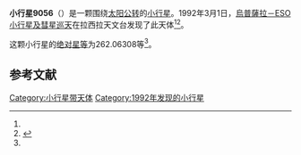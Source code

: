 {{Infobox planet
| bgcolour = #FFFFC0
| name = 9056 Piskunov
| symbol = 
| image = 
| caption = 
| discovery = yes
| discovery_ref = 
| discoverer = [[烏普薩拉－ESO小行星及彗星巡天|烏普薩拉－ESO小行星及彗星巡天]]
| discovery_site = [[拉西拉天文台|拉西拉天文台]] 
| discovered = 1992年3月1日
| designations = yes
| mp_name = 
| named_after = 
| alt_names = 1992 EQ14/ 1985 UE6 / 1997 GY34
| mp_category = [[主带小行星|主带小行星]]
| orbit_ref = <ref name="a">[http://ssd.jpl.nasa.gov/sbdb.cgi?sstr=9056 9056 Piskunov] {{Wayback|url=http://ssd.jpl.nasa.gov/sbdb.cgi?sstr=9056 |date=20201124034259 }}，小行星數據庫瀏覽器（JPL Small-Body Database Browser）－[[美国国家航空航天局|美国国家航空航天局]]喷气推进实验室</ref>
| epoch = 2456400.5 (2013年4月18日更新)
| aphelion = {{convert|2.9215227|AU|km|3|abbr=on|lk=out}}
| perihelion = {{convert|2.6657341|AU|km|3|abbr=on}}
| semimajor = {{convert|2.7936284|AU|km|3|abbr=on}}
| eccentricity = 0.0457807
| period = 1705.49866 [[日|日]]<br />4.67[[儒略年|儒略年]]
| avg_speed = 
| inclination = 2.73910
| asc_node = 220.48611
| mean_anomaly = 
| arg_peri = 262.06308
| satellites = 
| physical_characteristics = yes
| dimensions = 
| mass = 
| density = 
| surface_grav = 
| escape_velocity = 
| sidereal_day = 
| axial_tilt = 
| pole_ecliptic_lat = 
| pole_ecliptic_lon = 
| albedo = 
| temperatures= 
| temp_name1 = 
| mean_temp_1 = 
| max_temp_1 = 
| temp_name2 = 
| max_temp_2 = 
| spectral_type = 
| abs_magnitude = 262.06308
}}

'''小行星9056'''（{{lang-en|9056 Piskunov}}）是一颗围绕[[太阳|太阳]][[公转|公转]]的[[小行星|小行星]]。1992年3月1日，[[烏普薩拉－ESO小行星及彗星巡天|烏普薩拉－ESO小行星及彗星巡天]]在拉西拉天文台发现了此天体<ref name="a" /><ref>{{cite news|title=小行星列表|url=http://cfa-www.harvard.edu/iau/lists/NumberedMPs.txt|accessdate=2013-07-08|newspaper=哈佛大学|archive-date=2008-05-17|archive-url=https://web.archive.org/web/20080517010638/http://cfa-www.harvard.edu/iau/lists/NumberedMPs.txt|dead-url=no}}</ref>。

这颗小行星的[[绝对星等|绝对星等]]为262.06308等<ref name="a" />。

==参考文献==
{{reflist}}
{{Minor Planet Number|[[小行星9055|小行星9055]]|[[小行星9057|小行星9057]]}}

{{小天体}}

[[Category:小行星带天体|Category:小行星带天体]]
[[Category:1992年发现的小行星|Category:1992年发现的小行星]]

{{asteroid-stub}}